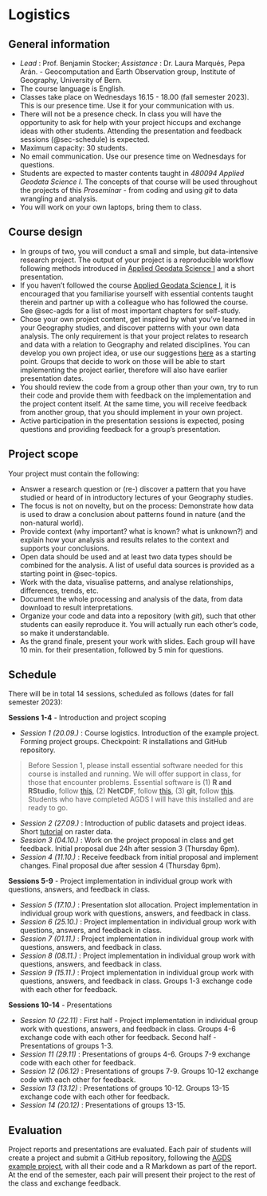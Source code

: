 # Logistics

## General information

- *Lead* : Prof. Benjamin Stocker; *Assistance* : Dr. Laura Marqués, Pepa Arán. - Geocomputation and Earth Observation group, Institute of Geography, University of Bern.
- The course language is English.
- Classes take place on Wednesdays 16.15 - 18.00 (fall semester 2023). This is our presence time. Use it for your communication with us. 
- There will not be a presence check. In class you will have the opportunity to ask for help with your project hiccups and exchange ideas with other students. Attending the presentation and feedback sessions (@sec-schedule) is expected.
- Maximum capacity: 30 students.
- No email communication. Use our presence time on Wednesdays for questions.
- Students are expected to master contents taught in *480094 Applied Geodata Science I*. The concepts of that course will be used throughout the projects of this *Proseminar* - from coding and using *git* to data wrangling and analysis.
- You will work on your own laptops, bring them to class.

## Course design

- In groups of two, you will conduct a small and simple, but data-intensive research project. The output of your project is a reproducible workflow following methods introduced in [Applied Geodata Science I](https://geco-bern.github.io/agds/) and a short presentation.
- If you haven't followed the course [Applied Geodata Science I](https://geco-bern.github.io/agds/), it is encouraged that you familiarise yourself with essential contents taught therein and partner up with a colleague who has followed the course. See @sec-agds for a list of most important chapters for self-study. 
- Chose your own project content, get inspired by what you've learned in your Geography studies, and discover patterns with your own data analysis. The only requirement is that your project relates to research and data with a relation to Geography and related disciplines. You can develop you own project idea, or use our suggestions [here](@sec-topics) as a starting point. Groups that decide to work on those will be able to start implementing the project earlier, therefore will also have earlier presentation dates.
- You should review the code from a group other than your own, try to run their code and provide them with feedback on the implementation and the project content itself. At the same time, you will receive feedback from another group, that you should implement in your own project.
- Active participation in the presentation sessions is expected, posing questions and providing feedback for a group's presentation.

## Project scope

Your project must contain the following:

- Answer a research question or (re-) discover a pattern that you have studied or heard of in introductory lectures of your Geography studies. 
- The focus is not on novelty, but on the process: Demonstrate how data is used to draw a conclusion about patterns found in nature (and the non-natural world).
- Provide context (why important? what is known? what is unknown?) and explain how your analysis and results relates to the context and supports your conclusions.
- Open data should be used and at least two data types should be combined for the analysis. A list of useful data sources is provided as a starting point in @sec-topics.
- Work with the data, visualise patterns, and analyse relationships, differences, trends, etc.
- Document the whole processing and analysis of the data, from data download to result interpretations. 
- Organize your code and data into a repository (with *git*), such that other students can easily reproduce it. You will actually run each other's code, so make it understandable.
- As the grand finale, present your work with slides. Each group will have 10 min. for their presentation, followed by 5 min for questions.

## Schedule {#sec-schedule}

There will be in total 14 sessions, scheduled as follows (dates for fall semester 2023):

**Sessions 1-4** - Introduction and project scoping

- *Session 1 (20.09.)* : Course logistics. Introduction of the example project. Forming project groups. Checkpoint: R installations and GitHub repository.

> Before Session 1, please install essential software needed for this course is installed and running. We will offer support in class, for those that encounter problems. Essential software is (1) **R and RStudio**, follow [this](https://geco-bern.github.io/agds/gettingstarted.html#installing-r-and-rstudio), (2) **NetCDF**, follow [this](https://geco-bern.github.io/agds/gettingstarted.html#other-libraries-and-applications), (3) **git**, follow [this](https://geco-bern.github.io/agds/gettingstarted.html#git-1). Students who have completed AGDS I will have this installed and are ready to go.

- *Session 2 (27.09.)* : Introduction of public datasets and project ideas. Short [tutorial](https://geco-bern.github.io/handfull_of_pixels/geospatial_R.html) on raster data.
- *Session 3 (04.10.)* : Work on the project proposal in class and get feedback. Initial proposal due 24h after session 3 (Thursday 6pm).
- *Session 4 (11.10.)* : Receive feedback from initial proposal and implement changes. Final proposal due after session 4 (Thursday 6pm).

**Sessions 5-9** - Project implementation in individual group work with questions, answers, and feedback in class.

- *Session 5 (17.10.)* : Presentation slot allocation. Project implementation in individual group work with questions, answers, and feedback in class. 
- *Session 6 (25.10.)* : Project implementation in individual group work with questions, answers, and feedback in class.
- *Session 7 (01.11.)* : Project implementation in individual group work with questions, answers, and feedback in class.
- *Session 8 (08.11.)* : Project implementation in individual group work with questions, answers, and feedback in class.
- *Session 9 (15.11.)* : Project implementation in individual group work with questions, answers, and feedback in class. Groups 1-3 exchange code with each other for feedback.

**Sessions 10-14** - Presentations

- *Session 10 (22.11)* : First half - Project implementation in individual group work with questions, answers, and feedback in class. Groups 4-6 exchange code with each other for feedback. Second half - Presentations of groups 1-3.
- *Session 11 (29.11)* : Presentations of groups 4-6. Groups 7-9 exchange code with each other for feedback.
- S*ession 12 (06.12)* : Presentations of groups 7-9. Groups 10-12 exchange code with each other for feedback.
- *Session 13 (13.12)* : Presentations of groups 10-12. Groups 13-15 exchange code with each other for feedback.
- *Session 14 (20.12)* : Presentations of groups 13-15.

## Evaluation

Project reports and presentations are evaluated. Each pair of students will create a project and submit a GitHub repository, following the [AGDS example project](https://github.com/pepaaran/agds_proseminar_example), with all their code and a R Markdown as part of the report. At the end of the semester, each pair will present their project to the rest of the class and exchange feedback.